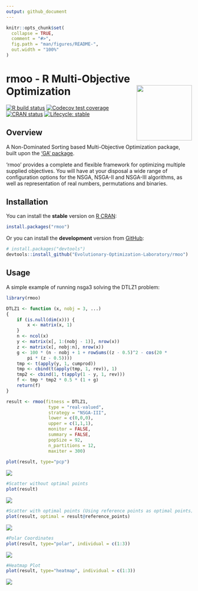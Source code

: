 ```yaml
---
output: github_document
---
```


<!-- README.md is generated from README.Rmd. Please edit that file -->

```r
knitr::opts_chunk$set(
  collapse = TRUE,
  comment = "#>",
  fig.path = "man/figures/README-",
  out.width = "100%"
)
```

# rmoo - R Multi-Objective Optimization <img src="man/figures/logo.png" align="right" width="150px" />

<!-- badges: start -->
[![R build status](https://github.com/Evolutionary-Optimization-Laboratory/rmoo/workflows/R-CMD-check/badge.svg/)](https://github.com/Evolutionary-Optimization-Laboratory/rmoo/actions/)
[![Codecov test coverage](https://codecov.io/gh/Evolutionary-Optimization-Laboratory/rmoo/branch/master/graph/badge.svg?token=QK4Z2yVUSw/)](https://app.codecov.io/gh/Evolutionary-Optimization-Laboratory/rmoo?branch=master)
[![CRAN status](https://www.r-pkg.org/badges/version/rmoo)](https://CRAN.R-project.org/package=rmoo/)
[![Lifecycle: stable](https://img.shields.io/badge/lifecycle-stable-brightgreen.svg)](https://lifecycle.r-lib.org/articles/stages.html#stable/)
<!-- badges: end -->

## Overview

A Non-Dominated Sorting based Multi-Objective Optimization package, built upon 
the ['GA' package](https://CRAN.R-project.org/package=GA).

'rmoo' provides a complete and flexible framework for optimizing multiple supplied 
objectives. You will have at your disposal a wide range of configuration options 
for the NSGA, NSGA-II and NSGA-III algorithms, as well as representation of 
real numbers, permutations and binaries.


## Installation

You can install the **stable** version on [R CRAN](https://cran.r-project.org/package=rmoo):

``` r
install.packages("rmoo")
```

Or you can install the **development** version from [GitHub](https://github.com/Evolutionary-Optimization-Laboratory/rmoo):

``` r
# install.packages("devtools")
devtools::install_github("Evolutionary-Optimization-Laboratory/rmoo")
```

## Usage

A simple example of running nsga3 solving the DTLZ1 problem:

``` r
library(rmoo)

DTLZ1 <- function (x, nobj = 3, ...) 
{
    if (is.null(dim(x))) {
        x <- matrix(x, 1)
    }
    n <- ncol(x)
    y <- matrix(x[, 1:(nobj - 1)], nrow(x))
    z <- matrix(x[, nobj:n], nrow(x))
    g <- 100 * (n - nobj + 1 + rowSums((z - 0.5)^2 - cos(20 * 
        pi * (z - 0.5))))
    tmp <- t(apply(y, 1, cumprod))
    tmp <- cbind(t(apply(tmp, 1, rev)), 1)
    tmp2 <- cbind(1, t(apply(1 - y, 1, rev)))
    f <- tmp * tmp2 * 0.5 * (1 + g)
    return(f)
}

result <- rmoo(fitness = DTLZ1,
                type = "real-valued",
                strategy = "NSGA-III",
                lower = c(0,0,0),
                upper = c(1,1,1),
                monitor = FALSE,
                summary = FALSE,
                popSize = 92,
                n_partitions = 12,
                maxiter = 300)
                
plot(result, type="pcp")
```
![](https://github.com/Evolutionary-Optimization-Laboratory/rmoo/blob/master/man/figures/README-example-1.png)<!-- -->

``` r
#Scatter without optimal points
plot(result)
```
![](https://github.com/Evolutionary-Optimization-Laboratory/rmoo/blob/master/man/figures/README-example-2.png)<!-- -->

``` r
#Scatter with optimal points (Using reference points as optimal points)
plot(result, optimal = result@reference_points)
```
![](https://github.com/Evolutionary-Optimization-Laboratory/rmoo/blob/master/man/figures/README-example-3.png)<!-- -->

``` r
#Polar Coordinates
plot(result, type="polar", individual = c(1:3))
```
![](https://github.com/Evolutionary-Optimization-Laboratory/rmoo/blob/master/man/figures/README-example-4.png)<!-- -->

``` r
#Heatmap Plot
plot(result, type="heatmap", individual = c(1:3))
```
![](https://github.com/Evolutionary-Optimization-Laboratory/rmoo/blob/master/man/figures/README-example-5.png)<!-- -->
